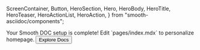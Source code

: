   ScreenContainer,
  Button,
  HeroSection,
  Hero,
  HeroBody,
  HeroTitle,
  HeroTeaser,
  HeroActionList,
  HeroAction,
} from "smooth-asciidoc/components";

<HeroSection>
  <Hero backgroundImageURL={heroBackgroundImageURL}>
    <HeroBody>
      <HeroTitle>Your Smooth DOC setup is complete!</HeroTitle>
      <HeroTeaser>Edit `pages/index.mdx` to personalize homepage.</HeroTeaser>
      <HeroActionList>
        <HeroAction>
          <Button as={Link} to="/docs/">
            Explore Docs
          </Button>
        </HeroAction>
      </HeroActionList>
    </HeroBody>
  </Hero>
</HeroSection>

